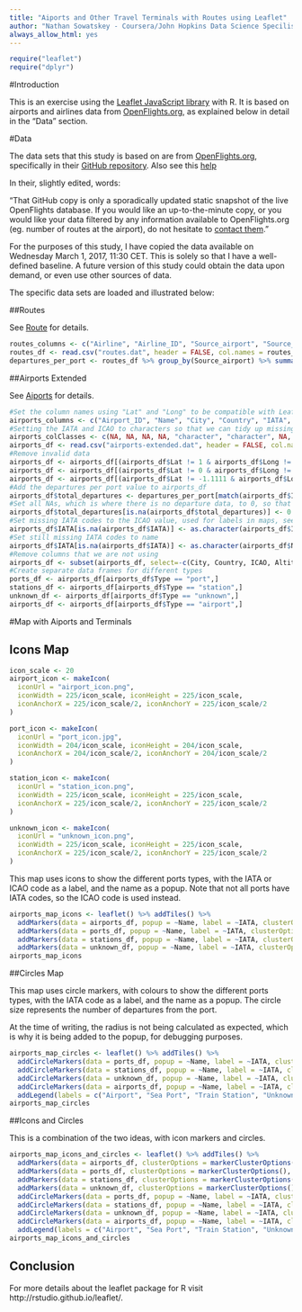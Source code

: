 ```yaml
---
title: "Aiports and Other Travel Terminals with Routes using Leaflet"
author: "Nathan Sowatskey - Coursera/John Hopkins Data Science Specilisation"
always_allow_html: yes
---
```


```r
require("leaflet")
require("dplyr")
```
#Introduction

This is an exercise using the [Leaflet JavaScript library](http://leafletjs.com) with R. It is based on airports and airlines data from [OpenFlights.org](http://openflights.org/data.html), as explained below in detail in the "Data" section.

#Data

The data sets that this study is based on are from [OpenFlights.org](http://openflights.org/data.html), specifically in their [GitHub repository](https://github.com/jpatokal/openflights/tree/master/data). Also see this [help](http://openflights.org/help/database.html)

In their, slightly edited, words:

"That GitHub copy is only a sporadically updated static snapshot of the live OpenFlights database. If you would like an up-to-the-minute copy, or you would like your data filtered by any information available to OpenFlights.org (eg. number of routes at the airport), do not hesitate to [contact them](http://openflights.org/about.html)."

For the purposes of this study, I have copied the data available on Wednesday March 1, 2017, 11:30 CET. This is solely so that I have a well-defined baseline. A future version of this study could obtain the data upon demand, or even use other sources of data.

The specific data sets are loaded and illustrated below:

##Routes

See [Route](http://openflights.org/data.html#route) for details.

```r
routes_columns <- c("Airline", "Airline_ID", "Source_airport", "Source_airport_ID", "Destination_airport", "Destination_airport_ID", "Codeshare", "Stops", "Equipment")
routes_df <- read.csv("routes.dat", header = FALSE, col.names = routes_columns, na.strings = "\\N")
departures_per_port <- routes_df %>% group_by(Source_airport) %>% summarise(total_departures = n())
```

##Airports Extended

See [Aiports](http://openflights.org/data.html#airport) for details.

```r
#Set the column names using "Lat" and "Long" to be compatible with Leaflet default naming conventions.
airports_columns <- c("Airport_ID", "Name", "City", "Country", "IATA", "ICAO", "Lat", "Long", "Altitude", "Timezone", "DST", "Tz_database_TZ", "Type", "Source")
#Setting the IATA and ICAO to characters so that we can tidy up missing IATA codes later
airports_colClasses <- c(NA, NA, NA, NA, "character", "character", NA, NA, NA, NA, NA, NA, NA, NA)
airports_df <- read.csv("airports-extended.dat", header = FALSE, col.names = airports_columns, na.strings = "\\N", colClasses = airports_colClasses)
#Remove invalid data
airports_df <- airports_df[(airports_df$Lat != 1 & airports_df$Long != 1),]
airports_df <- airports_df[(airports_df$Lat != 0 & airports_df$Long != 0),]
airports_df <- airports_df[(airports_df$Lat != -1.1111 & airports_df$Long != -1.1111),]
#Add the departures per port value to airports_df
airports_df$total_departures <- departures_per_port[match(airports_df$IATA, departures_per_port$Source_airport), 2]$total_departures
#Set all NAs, which is where there is no departure data, to 0, so that the radius functions work in Leaflet
airports_df$total_departures[is.na(airports_df$total_departures)] <- 0
#Set missing IATA codes to the ICAO value, used for labels in maps, see the airports_colClasses above
airports_df$IATA[is.na(airports_df$IATA)] <- as.character(airports_df$ICAO[is.na(airports_df$IATA)])
#Set still missing IATA codes to name
airports_df$IATA[is.na(airports_df$IATA)] <- as.character(airports_df$Name[is.na(airports_df$IATA)])
#Remove columns that we are not using
airports_df <- subset(airports_df, select=-c(City, Country, ICAO, Altitude, Timezone, DST, Tz_database_TZ, Source))
#Create separate data frames for different types
ports_df <- airports_df[airports_df$Type == "port",] 
stations_df <- airports_df[airports_df$Type == "station",]
unknown_df <- airports_df[airports_df$Type == "unknown",]
airports_df <- airports_df[airports_df$Type == "airport",]
```

#Map with Aiports and Terminals

## Icons Map

```r
icon_scale <- 20
airport_icon <- makeIcon(
  iconUrl = "airport_icon.png",
  iconWidth = 225/icon_scale, iconHeight = 225/icon_scale,
  iconAnchorX = 225/icon_scale/2, iconAnchorY = 225/icon_scale/2
)

port_icon <- makeIcon(
  iconUrl = "port_icon.jpg",
  iconWidth = 204/icon_scale, iconHeight = 204/icon_scale,
  iconAnchorX = 204/icon_scale/2, iconAnchorY = 204/icon_scale/2
)

station_icon <- makeIcon(
  iconUrl = "station_icon.png",
  iconWidth = 225/icon_scale, iconHeight = 225/icon_scale,
  iconAnchorX = 225/icon_scale/2, iconAnchorY = 225/icon_scale/2
)

unknown_icon <- makeIcon(
  iconUrl = "unknown_icon.png",
  iconWidth = 225/icon_scale, iconHeight = 225/icon_scale,
  iconAnchorX = 225/icon_scale/2, iconAnchorY = 225/icon_scale/2
)

```

This map uses icons to show the different ports types, with the IATA or ICAO code as a label, and the name as a popup. Note that not all ports have IATA codes, so the ICAO code is used instead.

```r
airports_map_icons <- leaflet() %>% addTiles() %>% 
  addMarkers(data = airports_df, popup = ~Name, label = ~IATA, clusterOptions = markerClusterOptions(), icon = airport_icon)  %>% 
  addMarkers(data = ports_df, popup = ~Name, label = ~IATA, clusterOptions = markerClusterOptions(), icon = port_icon)  %>% 
  addMarkers(data = stations_df, popup = ~Name, label = ~IATA, clusterOptions = markerClusterOptions(), icon = station_icon)  %>% 
  addMarkers(data = unknown_df, popup = ~Name, label = ~IATA, clusterOptions = markerClusterOptions(), icon = unknown_icon)
airports_map_icons
```

##Circles Map

This map uses circle markers, with colours to show the different ports types, with the IATA code as a label, and the name as a popup. The circle size represents the number of departures from the port.

At the time of writing, the radius is not being calculated as expected, which is why it is being added to the popup, for debugging purposes.

```r
airports_map_circles <- leaflet() %>% addTiles() %>% 
  addCircleMarkers(data = ports_df, popup = ~Name, label = ~IATA, clusterOptions = markerClusterOptions(), color = "blue", radius = ~pmax(sqrt(total_departures), 10))  %>% 
  addCircleMarkers(data = stations_df, popup = ~Name, label = ~IATA, clusterOptions = markerClusterOptions(), color = "black", radius = ~pmax(sqrt(total_departures), 10))  %>% 
  addCircleMarkers(data = unknown_df, popup = ~Name, label = ~IATA, clusterOptions = markerClusterOptions(), color = "red", radius = ~pmax(sqrt(total_departures), 10)) %>%
  addCircleMarkers(data = airports_df, popup = ~Name, label = ~IATA, clusterOptions = markerClusterOptions(), color = "purple", radius = ~pmax(sqrt(total_departures), 10))  %>%
  addLegend(labels = c("Airport", "Sea Port", "Train Station", "Unknown"), colors = c("purple", "blue", "black", "red"))
airports_map_circles
```

##Icons and Circles

This is a combination of the two ideas, with icon markers and circles.

```r
airports_map_icons_and_circles <- leaflet() %>% addTiles() %>% 
  addMarkers(data = airports_df, clusterOptions = markerClusterOptions(), icon = airport_icon)  %>% 
  addMarkers(data = ports_df, clusterOptions = markerClusterOptions(), icon = port_icon)  %>% 
  addMarkers(data = stations_df, clusterOptions = markerClusterOptions(), icon = station_icon)  %>% 
  addMarkers(data = unknown_df, clusterOptions = markerClusterOptions(), icon = unknown_icon) %>%
  addCircleMarkers(data = ports_df, popup = ~Name, label = ~IATA, clusterOptions = markerClusterOptions(), color = "blue", radius = ~pmax(sqrt(total_departures), 10))  %>% 
  addCircleMarkers(data = stations_df, popup = ~Name, label = ~IATA, clusterOptions = markerClusterOptions(), color = "black", radius = ~pmax(sqrt(total_departures), 10))  %>% 
  addCircleMarkers(data = unknown_df, popup = ~Name, label = ~IATA, clusterOptions = markerClusterOptions(), color = "red", radius = ~pmax(sqrt(total_departures), 10)) %>%
  addCircleMarkers(data = airports_df, popup = ~Name, label = ~IATA, clusterOptions = markerClusterOptions(), color = "purple", radius = ~pmax(sqrt(total_departures), 10))  %>%
  addLegend(labels = c("Airport", "Sea Port", "Train Station", "Unknown"), colors = c("purple", "blue", "black", "red"))
airports_map_icons_and_circles
```

## Conclusion

For more details about the leaflet package for R 
visit http://rstudio.github.io/leaflet/.
